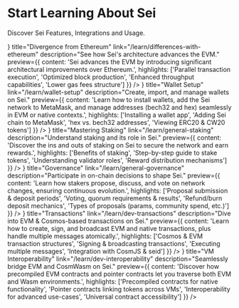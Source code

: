 
# Start Learning About Sei

Discover Sei Features, Integrations and Usage.

<div className="grid grid-cols-1 md:grid-cols-2 gap-4 my-8">
  <LinkCard
    icon={<IconBolt />}
    title="Divergence from Ethereum"
    link="/learn/differences-with-ethereum"
    description="See how Sei's architecture advances the EVM."
    preview={{
      content: 'Sei advances the EVM by introducing significant architectural improvements over Ethereum.',
      highlights: ['Parallel transaction execution', 'Optimized block production', 'Enhanced throughput capabilities', 'Lower gas fees structure']
    }}
  />
  <LinkCard
    icon={<IconCoins />}
    title="Wallet Setup"
    link="/learn/wallet-setup"
    description="Create, import, and manage wallets on Sei."
    preview={{
      content: 'Learn how to install wallets, add the Sei network to MetaMask, and manage addresses (bech32 and hex) seamlessly in EVM or native contexts.',
      highlights: ['Installing a wallet app', 'Adding Sei chain to MetaMask', 'hex vs. bech32 addresses', 'Viewing ERC20 & CW20 tokens']
    }}
  />
  <LinkCard
    icon={<IconLock />}
    title="Mastering Staking"
    link="/learn/general-staking"
    description="Understand staking and its role in Sei."
    preview={{
      content: 'Discover the ins and outs of staking on Sei to secure the network and earn rewards.',
      highlights: ['Benefits of staking', 'Step-by-step guide to stake tokens', 'Understanding validator roles', 'Reward distribution mechanisms']
    }}
  />
  <LinkCard
    icon={<IconClipboardText />}
    title="Governance"
    link="/learn/general-governance"
    description="Participate in on-chain decisions to shape Sei."
    preview={{
      content: 'Learn how stakers propose, discuss, and vote on network changes, ensuring continuous evolution.',
      highlights: ['Proposal submission & deposit periods', 'Voting, quorum requirements & results', 'Refund/burn deposit mechanics', 'Types of proposals (params, community spend, etc.)']
    }}
  />
  <LinkCard
    icon={<IconLayoutDashboard />}
    title="Transactions"
    link="/learn/dev-transactions"
    description="Dive into EVM & Cosmos-based transactions on Sei."
    preview={{
      content: 'Learn how to create, sign, and broadcast EVM and native transactions, plus handle multiple messages atomically.',
      highlights: ['Cosmos & EVM transaction structures', 'Signing & broadcasting transactions', 'Executing multiple messages', 'Integration with CosmJS & seid']
    }}
  />
  <LinkCard
    icon={<IconServer />}
    title="VM Interoperability"
    link="/learn/dev-interoperability"
    description="Seamlessly bridge EVM and CosmWasm on Sei."
    preview={{
      content: 'Discover how precompiled EVM contracts and pointer contracts let you traverse both EVM and Wasm environments.',
      highlights: ['Precompiled contracts for native functionality', 'Pointer contracts linking tokens across VMs', 'Interoperability for advanced use-cases', 'Universal contract accessibility']
    }}
  />
</div>
